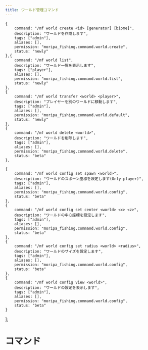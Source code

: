 ```yaml
---
title: ワールド管理コマンド
---
```


    {
        command: "/mf world create <id> [generator] [biome]",
        description: "ワールドを作成します",
        tags: ["admin"],
        aliases: [],
        permission: "moripa_fishing.command.world.create",
        status: "newly"
    },{
        command: "/mf world list",
        description: "ワールド一覧を表示します",
        tags: ["player"],
        aliases: [],
        permission: "moripa_fishing.command.world.list",
        status: "newly"
    },
    {
        command: "/mf world transfer <world> <player>",
        description: "プレイヤーを別のワールドに移動します",
        tags: ["admin"],
        aliases: [],
        permission: "moripa_fishing.command.world.default",
        status: "newly"
    },
    {
        command: "/mf world delete <world>",
        description: "ワールドを削除します",
        tags: ["admin"],
        aliases: [],
        permission: "moripa_fishing.command.world.delete",
        status: "beta"
    },
    
    {
        command: "/mf world config set spawn <world>",
        description: "ワールドのスポーン座標を設定します(Only player)",
        tags: ["admin"],
        aliases: [],
        permission: "moripa_fishing.command.world.config",
        status: "beta"
    },
    {
        command: "/mf world config set center <world> <x> <z>",
        description: "ワールドの中心座標を設定します",
        tags: ["admin"],
        aliases: [],
        permission: "moripa_fishing.command.world.config",
        status: "beta"
    },
    {
        command: "/mf world config set radius <world> <radius>",
        description: "ワールドのサイズを設定します",
        tags: ["admin"],
        aliases: [],
        permission: "moripa_fishing.command.world.config",
        status: "beta"
    },
    {
        command: "/mf world config view <world>",
        description: "ワールドの設定を表示します",
        tags: ["admin"],
        aliases: [],
        permission: "moripa_fishing.command.world.config",
        status: "beta"
    }
];

# コマンド

<CommandList list={commandList} />
